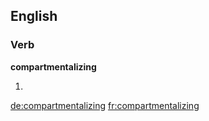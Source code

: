 ==English==

===Verb===
'''compartmentalizing'''

# {{present participle of|[[compartmentalize]]}}

[[de:compartmentalizing]]
[[fr:compartmentalizing]]